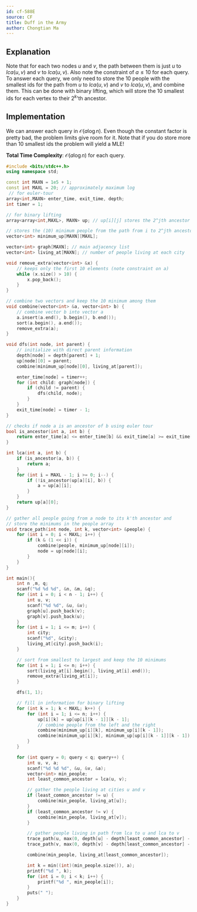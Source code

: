 ```yaml
---
id: cf-588E
source: CF
title: Duff in the Army
author: Chongtian Ma
---
```


## Explanation

Note that for each two nodes $u$ and $v$, the path between them is just $u$ to
$lca(u,v)$ and $v$ to $lca(u,v)$. Also note the constraint of $a \leq 10$ for
each query. To answer each query, we only need to store the $10$ people with the
smallest ids for the path from $u$ to $lca(u,v)$ and $v$ to $lca(u,v)$, and
combine them. This can be done with binary lifting, which will store the $10$
smallest ids for each vertex to their $2^k$'th ancestor.

## Implementation

We can answer each query in $\mathcal{O}(a \log n)$. Even though the constant
factor is pretty bad, the problem limits give room for it. Note
that if you do store more than $10$ smallest ids the problem will yield a MLE!

**Total Time Complexity**: $\mathcal{O}(a \log n)$ for each query.

<LanguageSection>
<CPPSection>

```cpp
#include <bits/stdc++.h>
using namespace std;

const int MAXN = 1e5 + 1;
const int MAXL = 20; // approximately maximum log
 // for euler-tour
array<int,MAXN> enter_time, exit_time, depth;
int timer = 1;

// for binary lifting
array<array<int,MAXL>, MAXN> up; // up[i][j] stores the 2^jth ancestor for i

// stores the (10) minimum people from the path from i to 2^jth ancestor
vector<int> minimum_up[MAXN][MAXL];

vector<int> graph[MAXN]; // main adjacency list
vector<int> living_at[MAXN]; // number of people living at each city

void remove_extra(vector<int> &x) {
	// keeps only the first 10 elements (note constraint on a)
	while (x.size() > 10) {
		x.pop_back();
	}
}

// combine two vectors and keep the 10 minimum among them
void combine(vector<int> &a, vector<int> b) {
	// combine vector b into vector a
	a.insert(a.end(), b.begin(), b.end());
	sort(a.begin(), a.end());
	remove_extra(a);
}

void dfs(int node, int parent) {
	// initialize with direct parent information
	depth[node] = depth[parent] + 1;
	up[node][0] = parent;
	combine(minimum_up[node][0], living_at[parent]);

	enter_time[node] = timer++;
	for (int child: graph[node]) {
		if (child != parent) {
			dfs(child, node);
		}
	}
	exit_time[node] = timer - 1;
}

// checks if node a is an ancestor of b using euler tour
bool is_ancestor(int a, int b) {
	return enter_time[a] <= enter_time[b] && exit_time[a] >= exit_time[b];
}

int lca(int a, int b) {
	if (is_ancestor(a, b)) {
		return a;
	}
	for (int i = MAXL - 1; i >= 0; i--) {
		if (!is_ancestor(up[a][i], b)) {
			a = up[a][i];
		}
	}
	return up[a][0];
}

// gather all people going from a node to its k'th ancestor and
// store the minimums in the people array
void trace_path(int node, int k, vector<int> &people) {
	for (int i = 0; i < MAXL; i++) {
		if (k & (1 << i)) {
			combine(people, minimum_up[node][i]);
			node = up[node][i];
		}
	}
}

int main(){
	int n ,m, q;
	scanf("%d %d %d", &n, &m, &q);
	for (int i = 0; i < n - 1; i++) {
		int u, v;
		scanf("%d %d", &u, &v);
		graph[u].push_back(v);
		graph[v].push_back(u);
	}
	for (int i = 1; i <= m; i++) {
		int city;
		scanf("%d", &city);
		living_at[city].push_back(i);
	}

	// sort from smallest to largest and keep the 10 minimums
	for (int i = 1; i <= n; i++) {
		sort(living_at[i].begin(), living_at[i].end());
		remove_extra(living_at[i]);
	}

	dfs(1, 1);

	// fill in information for binary lifting
	for (int k = 1; k < MAXL; k++) {
		for (int i = 1; i <= n; i++) {
			up[i][k] = up[up[i][k - 1]][k - 1];
			// combine people from the left and the right
			combine(minimum_up[i][k], minimum_up[i][k - 1]);
			combine(minimum_up[i][k], minimum_up[up[i][k - 1]][k - 1]);
		}
	}

	for (int query = 0; query < q; query++) {
		int u, v, a;
		scanf("%d %d %d", &u, &v, &a);
		vector<int> min_people;
		int least_common_ancestor = lca(u, v);

		// gather the people living at cities u and v
		if (least_common_ancestor != u) {
			combine(min_people, living_at[u]);
		}
		if (least_common_ancestor != v) {
			combine(min_people, living_at[v]);
		}

		// gather people living in path from lca to u and lca to v
		trace_path(u, max(0, depth[u] - depth[least_common_ancestor] - 1), min_people);
		trace_path(v, max(0, depth[v] - depth[least_common_ancestor] - 1), min_people);

		combine(min_people, living_at[least_common_ancestor]);

		int k = min((int)(min_people.size()), a);
		printf("%d ", k);
		for (int i = 0; i < k; i++) {
			printf("%d ", min_people[i]);
		}
		puts(" ");
	}
}
```

</CPPSection>
</LanguageSection>

